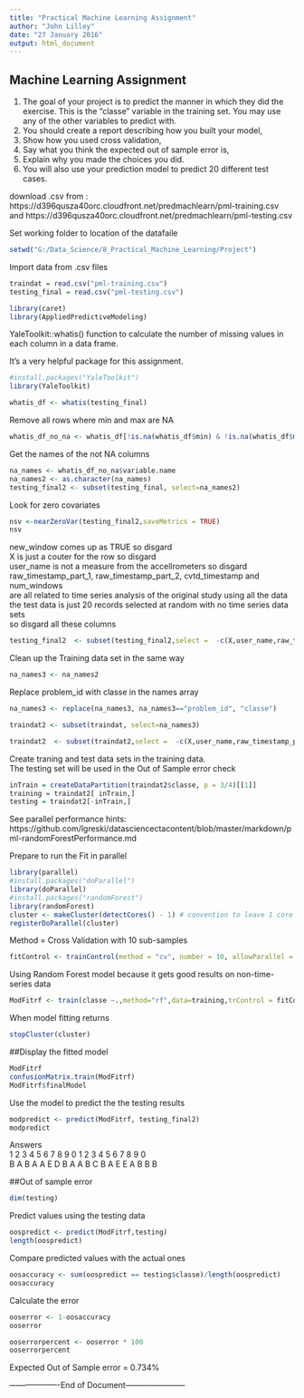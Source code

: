 ```yaml
---
title: "Practical Machine Learning Assignment"
author: "John Lilley"
date: "27 January 2016"
output: html_document
---
```


## Machine Learning Assignment

 1. The goal of your project is to predict the manner in which they did the exercise. 
 This is the "classe" variable in the training set. You may use any of the other variables 
 to predict with. 
 2. You should create a report describing how you built your model, 
 3. Show how you used cross validation, 
 4. Say what you think the expected out of sample error is, 
 5. Explain why you made the choices you did. 
 6. You will also use your prediction model to predict 20 different test cases.

 download .csv from :  https://d396qusza40orc.cloudfront.net/predmachlearn/pml-training.csv
   and                 https://d396qusza40orc.cloudfront.net/predmachlearn/pml-testing.csv  

Set working folder to location of the datafaile
```r
setwd("G:/Data_Science/8_Practical_Machine_Learning/Project")
```

Import data from .csv files
```r
traindat = read.csv("pml-training.csv")
testing_final = read.csv("pml-testing.csv")

library(caret)
library(AppliedPredictiveModeling)
```

YaleToolkit::whatis() function to calculate the number of missing values in each column in a data frame. 

It's a very helpful package for this assignment. 
```r
#install.packages("YaleToolkit")
library(YaleToolkit)

whatis_df <- whatis(testing_final)
```

Remove all rows where min and max are NA
```r
whatis_df_no_na <- whatis_df[!is.na(whatis_df$min) & !is.na(whatis_df$max),]
```

Get the names of the not NA columns
```r
na_names <- whatis_df_no_na$variable.name
na_names2 <- as.character(na_names)
testing_final2 <- subset(testing_final, select=na_names2)
```

Look for zero covariates
```r
nsv <-nearZeroVar(testing_final2,saveMetrics = TRUE)
nsv
```

new_window comes up as TRUE so disgard  
X is just a couter for the row so disgard  
user_name is not a measure from the accellrometers so disgard  
raw_timestamp_part_1, raw_timestamp_part_2, cvtd_timestamp and num_windows  
are all related to time series analysis of the original study using all the data  
the test data is just 20 records selected at random with no time series data sets  
so disgard all these columns  

```r
testing_final2  <- subset(testing_final2,select =  -c(X,user_name,raw_timestamp_part_1,raw_timestamp_part_2,cvtd_timestamp,new_window,num_window))
```

Clean up the Training data set in the same way
```r
na_names3 <- na_names2
```

Replace problem_id with classe in the names array
```r
na_names3 <- replace(na_names3, na_names3=="problem_id", "classe")

traindat2 <- subset(traindat, select=na_names3)

traindat2  <- subset(traindat2,select =  -c(X,user_name,raw_timestamp_part_1,raw_timestamp_part_2,cvtd_timestamp,new_window,num_window))
```

Create traning and test data sets in the training data.  
The testing set will be used in the Out of Sample error check
```r
inTrain = createDataPartition(traindat2$classe, p = 3/4)[[1]]
training = traindat2[ inTrain,]
testing = traindat2[-inTrain,]
```

See parallel performance hints: 
https://github.com/lgreski/datasciencectacontent/blob/master/markdown/pml-randomForestPerformance.md

Prepare to run the Fit in parallel
```r
library(parallel)
#install.packages("doParallel")
library(doParallel)
#install.packages("randomForest")
library(randomForest)
cluster <- makeCluster(detectCores() - 1) # convention to leave 1 core for OS
registerDoParallel(cluster)
```

Method = Cross Validation  with 10 sub-samples
```r
fitControl <- trainControl(method = "cv", number = 10, allowParallel = TRUE)
```

Using Random Forest model because it gets good results on non-time-series data
```r
ModFitrf <- train(classe ~.,method="rf",data=training,trControl = fitControl)
```

When model fitting returns
```r
stopCluster(cluster)
```

##Display the fitted model
```r
ModFitrf
confusionMatrix.train(ModFitrf)
ModFitrf$finalModel
```

Use the model to predict the the testing results
```r
modpredict <- predict(ModFitrf, testing_final2)
modpredict
```

Answers  
 1 2 3 4 5 6 7 8 9 0 1 2 3 4 5 6 7 8 9 0  
 B A B A A E D B A A B C B A E E A B B B

##Out of sample error
```r
dim(testing)
```

Predict values using the testing data
```r
oospredict <- predict(ModFitrf,testing)
length(oospredict)
```

Compare predicted values with the actual ones
```r
oosaccuracy <- sum(oospredict == testing$classe)/length(oospredict)
oosaccuracy
```

Calculate the error
```r
ooserror <- 1-oosaccuracy
ooserror

ooserrorpercent <- ooserror * 100
ooserrorpercent
```

Expected Out of Sample error = 0.734%


-------------------End of Document-----------------------